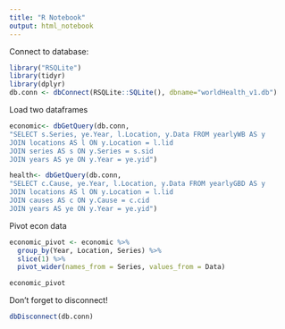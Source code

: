 ```yaml
---
title: "R Notebook"
output: html_notebook
---
```



Connect to database:
```r
library("RSQLite")
library(tidyr)
library(dplyr)
db.conn <- dbConnect(RSQLite::SQLite(), dbname="worldHealth_v1.db")
```

Load two dataframes
```r
economic<- dbGetQuery(db.conn,   
"SELECT s.Series, ye.Year, l.Location, y.Data FROM yearlyWB AS y
JOIN locations AS l ON y.Location = l.lid
JOIN series AS s ON y.Series = s.sid
JOIN years AS ye ON y.Year = ye.yid")
```

```r
health<- dbGetQuery(db.conn,   
"SELECT c.Cause, ye.Year, l.Location, y.Data FROM yearlyGBD AS y
JOIN locations AS l ON y.Location = l.lid
JOIN causes AS c ON y.Cause = c.cid
JOIN years AS ye ON y.Year = ye.yid")
```


Pivot econ data
```r
economic_pivot <- economic %>% 
  group_by(Year, Location, Series) %>% 
  slice(1) %>% 
  pivot_wider(names_from = Series, values_from = Data)
```

```r
economic_pivot
```

Don't forget to disconnect!
```r
dbDisconnect(db.conn)
```

